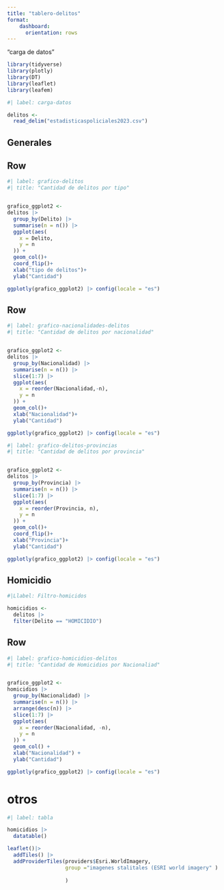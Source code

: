 ---
title: "tablero-delitos"
format: 
    dashboard: 
      orientation: rows 
---

"carga de datos"

```{r}
library(tidyverse)
library(plotly)
library(DT)
library(leaflet)
library(leafem)
```

```{r}
#| label: carga-datos

delitos <-
  read_delim("estadisticaspoliciales2023.csv")
```

## Generales

## Row

```{r}
#| label: grafico-delitos
#| title: "Cantidad de delitos por tipo"


grafico_ggplot2 <-
delitos |>
  group_by(Delito) |>
  summarise(n = n()) |>
  ggplot(aes(
    x = Delito,
    y = n
  )) + 
  geom_col()+
  coord_flip()+
  xlab("tipo de delitos")+
  ylab("Cantidad")

ggplotly(grafico_ggplot2) |> config(locale = "es")
```

## Row

```{r}
#| label: grafico-nacionalidades-delitos
#| title: "Cantidad de delitos por nacionalidad"


grafico_ggplot2 <-
delitos |>
  group_by(Nacionalidad) |>
  summarise(n = n()) |>
  slice(1:7) |>
  ggplot(aes(
    x = reorder(Nacionalidad,-n),
    y = n
  )) + 
  geom_col()+
  xlab("Nacionalidad")+
  ylab("Cantidad")

ggplotly(grafico_ggplot2) |> config(locale = "es")
```

```{r}
#| label: grafico-delitos-provincias
#| title: "Cantidad de delitos por provincia"


grafico_ggplot2 <-
delitos |>
  group_by(Provincia) |>
  summarise(n = n()) |>
  slice(1:7) |>
  ggplot(aes(
    x = reorder(Provincia, n),
    y = n
  )) + 
  geom_col()+
  coord_flip()+
  xlab("Provincia")+
  ylab("Cantidad")

ggplotly(grafico_ggplot2) |> config(locale = "es")
```

## Homicidio

```{r}
#|Llabel: Filtro-homicidos

homicidios <- 
  delitos |>
  filter(Delito == "HOMICIDIO")
```


## Row {.tabset}
```{r}
#| label: grafico-homicidios-delitos
#| title: "Cantidad de Homicidios por Nacionaliad"


grafico_ggplot2 <-
homicidios |>
  group_by(Nacionalidad) |>
  summarise(n = n()) |>
  arrange(desc(n)) |>
  slice(1:7) |>
  ggplot(aes(
    x = reorder(Nacionalidad, -n),
    y = n
  )) + 
  geom_col() + 
  xlab("Nacionalidad") +
  ylab("Cantidad")

ggplotly(grafico_ggplot2) |> config(locale = "es")
```


# otros

```{r}
#| label: tabla

homicidios |>
  datatable()
```
```{r}
leaflet()|>
  addTiles() |>
  addProviderTiles(providers$Esri.WorldImagery,
                   group ="imagenes stalitales (ESRI world imagery" ) |> setView(
                     
                   )
  
```

